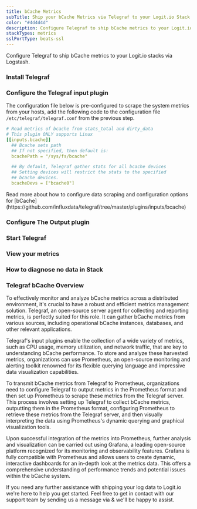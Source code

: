 ```yaml
---
title: bCache Metrics
subTitle: Ship your bCache Metrics via Telegraf to your Logit.io Stack
color: "#4d4d4d"
description: Configure Telegraf to ship bCache metrics to your Logit.io stacks. Configure Telegraf to send bCache metrics to Logstash or Elastic. Get started using our Telegraf bCache metrics example configuration.
stackTypes: metrics
sslPortType: beats-ssl
---
```


Configure Telegraf to ship bCache metrics to your Logit.io stacks via Logstash.

<Steps>

  ### Install Telegraf

  <InstallTelegraf />

  ### Configure the Telegraf input plugin

  The configuration file below is pre-configured to scrape the system metrics from your hosts, add the following code to the configuration file `/etc/telegraf/telegraf.conf` from the previous step.

  ```yaml copy
  # Read metrics of bcache from stats_total and dirty_data
  # This plugin ONLY supports Linux
  [[inputs.bcache]]
    ## Bcache sets path
    ## If not specified, then default is:
    bcachePath = "/sys/fs/bcache"

    ## By default, Telegraf gather stats for all bcache devices
    ## Setting devices will restrict the stats to the specified
    ## bcache devices.
    bcacheDevs = ["bcache0"]
  ```

  <Callout type="info">
    Read more about how to configure data scraping and configuration options for [bCache](https://github.com/influxdata/telegraf/tree/master/plugins/inputs/bcache)
  </Callout>

  ### Configure The Output plugin

  <TelegrafOutputPlugin />

  ### Start Telegraf

  <StartTelegraf />

  ### View your metrics
  <LaunchStack source="bCache_Metrics_via_Telegraf" utmMedium="metrics" utmCampaign="telegraf-bCache-metrics" />

  ### How to diagnose no data in Stack

  <DiagnoseNoData />

</Steps>

### Telegraf bCache Overview

To effectively monitor and analyze bCache metrics across a distributed environment, it's crucial to have a robust and efficient metrics 
management solution. Telegraf, an open-source server agent for collecting and reporting metrics, is perfectly suited for this role. It can 
gather bCache metrics from various sources, including operational bCache instances, databases, and other relevant applications.

Telegraf's input plugins enable the collection of a wide variety of metrics, such as CPU usage, memory utilization, and network traffic, that 
are key to understanding bCache performance. To store and analyze these harvested metrics, organizations can use Prometheus, an open-source 
monitoring and alerting toolkit renowned for its flexible querying language and impressive data visualization capabilities.

To transmit bCache metrics from Telegraf to Prometheus, organizations need to configure Telegraf to output metrics in the Prometheus format 
and then set up Prometheus to scrape these metrics from the Telegraf server. This process involves setting up Telegraf to collect bCache 
metrics, outputting them in the Prometheus format, configuring Prometheus to retrieve these metrics from the Telegraf server, and then visually 
interpreting the data using Prometheus's dynamic querying and graphical visualization tools.

Upon successful integration of the metrics into Prometheus, further analysis and visualization can be carried out using Grafana, a leading 
open-source platform recognized for its monitoring and observability features. Grafana is fully compatible with Prometheus and allows users to 
create dynamic, interactive dashboards for an in-depth look at the metrics data. This offers a comprehensive understanding of performance 
trends and potential issues within the bCache system.

If you need any further assistance with shipping your log data to Logit.io we're here to help you get started. Feel free to get in contact with 
our support team by sending us a message via <IntercomButton text="live chat" /> & we'll be happy to assist.